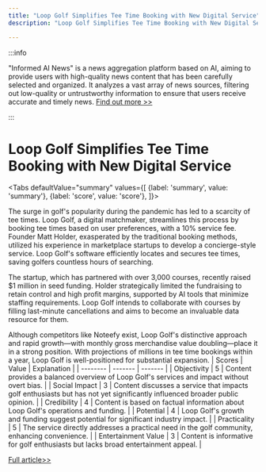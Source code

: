 ```yaml
---
title: "Loop Golf Simplifies Tee Time Booking with New Digital Service"
description: "Loop Golf Simplifies Tee Time Booking with New Digital Service"

---
```



:::info

"Informed AI News" is a news aggregation platform based on AI, aiming to provide users with high-quality news content that has been carefully selected and organized. It analyzes a vast array of news sources, filtering out low-quality or untrustworthy information to ensure that users receive accurate and timely news.  [Find out more >>](/)

:::

# Loop Golf Simplifies Tee Time Booking with New Digital Service


<Tabs
	defaultValue="summary"
	values={[
	{label: 'summary', value: 'summary'},
	{label: 'score', value: 'score'},
]}>
<TabItem value="summary">


The surge in golf's popularity during the pandemic has led to a scarcity of tee times. Loop Golf, a digital matchmaker, streamlines this process by booking tee times based on user preferences, with a 10% service fee. Founder Matt Holder, exasperated by the traditional booking methods, utilized his experience in marketplace startups to develop a concierge-style service. Loop Golf's software efficiently locates and secures tee times, saving golfers countless hours of searching.

The startup, which has partnered with over 3,000 courses, recently raised $1 million in seed funding. Holder strategically limited the fundraising to retain control and high profit margins, supported by AI tools that minimize staffing requirements. Loop Golf intends to collaborate with courses by filling last-minute cancellations and aims to become an invaluable data resource for them.

Although competitors like Noteefy exist, Loop Golf's distinctive approach and rapid growth—with monthly gross merchandise value doubling—place it in a strong position. With projections of millions in tee time bookings within a year, Loop Golf is well-positioned for substantial expansion.
</TabItem>
<TabItem value="score">
	| Scores     | Value   | Explanation |
	| -------- | ------- | ------- |
	| Objectivity  | 5    | Content provides a balanced overview of Loop Golf's services and impact without overt bias.    |
	| Social Impact | 3     | Content discusses a service that impacts golf enthusiasts but has not yet significantly influenced broader public opinion.    |
	| Credibility    | 4    | Content is based on factual information about Loop Golf's operations and funding.    |
	| Potential    | 4    | Loop Golf's growth and funding suggest potential for significant industry impact.    |
	| Practicality    | 5    | The service directly addresses a practical need in the golf community, enhancing convenience.    |
	| Entertainment Value    | 3    | Content is informative for golf enthusiasts but lacks broad entertainment appeal.    |
</TabItem>
</Tabs>

[Full article>>](https://techcrunch.com/2024/06/18/loop-golf-looks-to-take-the-stress-out-of-booking-a-tee-time/)
